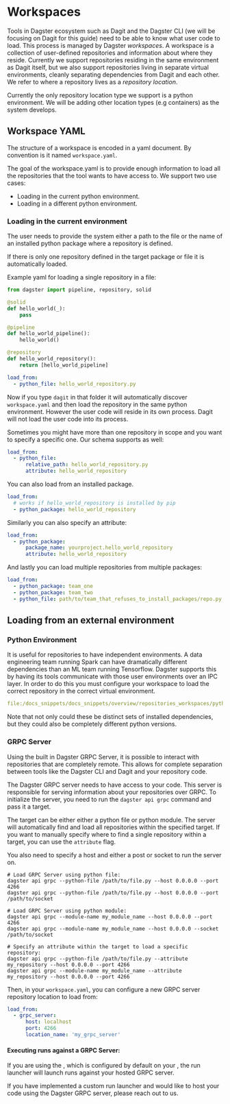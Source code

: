 
<DynamicMetaTags title="Workspaces | Dagster" />

# Workspaces

Tools in Dagster ecosystem such as Dagit and the Dagster CLI (we will be focusing on Dagit for this guide)
need to be able to know what user code to load. This process is managed by Dagster _workspaces_. A workspace
is a collection of user-defined repositories and information about where they reside. Currently we
support repositories residing in the same environment as Dagit itself, but we also support repositories
living in separate virtual environments, cleanly separating dependencies from Dagit and each other.
We refer to where a repository lives as a _repository location_.

Currently the only repository location type we support is a python environment. We will be adding
other location types (e.g containers) as the system develops.

## Workspace YAML

The structure of a workspace is encoded in a yaml document. By convention is it named `workspace.yaml`.

The goal of the workspace.yaml is to provide enough information to load all the repositories that the tool
wants to have access to. We support two use cases:

- Loading in the current python environment.
- Loading in a different python environment.

### Loading in the current environment

The user needs to provide the system either a path to the file or the name of an installed python
package where a repository is defined.

If there is only one repository defined in the target package or file it is automatically loaded.

Example yaml for loading a single repository in a file:

```python caption=hello_world_repository.py
from dagster import pipeline, repository, solid

@solid
def hello_world(_):
    pass

@pipeline
def hello_world_pipeline():
    hello_world()

@repository
def hello_world_repository():
    return [hello_world_pipeline]
```

```yaml caption=workspace.yaml
load_from:
  - python_file: hello_world_repository.py
```

Now if you type `dagit` in that folder it will automatically discover `workspace.yaml` and then
load the repository in the same python environment. However the user code will reside in its own process.
Dagit will not load the user code into its process.

Sometimes you might have more than one repository in scope and you want to specify a specific
one. Our schema supports as well:

```yaml caption=workspace.yaml
load_from:
  - python_file:
      relative_path: hello_world_repository.py
      attribute: hello_world_repository
```

You can also load from an installed package.

```yaml caption=workspace.yaml
load_from:
  # works if hello_world_repository is installed by pip
  - python_package: hello_world_repository
```

Similarly you can also specify an attribute:

```yaml caption=workspace.yaml
load_from:
  - python_package:
      package_name: yourproject.hello_world_repository
      attribute: hello_world_repository
```

And lastly you can load multiple repositories from multiple packages:

```yaml caption=workspace.yaml
load_from:
  - python_package: team_one
  - python_package: team_two
  - python_file: path/to/team_that_refuses_to_install_packages/repo.py
```

## Loading from an external environment

### Python Environment

It is useful for repositories to have independent environments. A data engineering
team running Spark can have dramatically different dependencies than an ML team
running Tensorflow. Dagster supports this by having its tools communicate with
those user environments over an IPC layer. In order to do this you must configure
your workspace to load the correct repository in the correct virtual environment.

```yaml literalinclude caption=workspace.yaml
file:/docs_snippets/docs_snippets/overview/repositories_workspaces/python_environment_example.yaml
```

Note that not only could these be distinct sets of installed dependencies, but they
could also be completely different python versions.

### GRPC Server

Using the built in Dagster GRPC Server, it is possible to interact with repositories that are
completely remote. This allows for complete separation between tools like the Dagster CLI and Dagit
and your repository code.

The Dagster GRPC server needs to have access to your code. This server is responsible for serving
information about your repositories over GRPC. To initialize the server, you need to run
the `dagster api grpc` command and pass it a target.

The target can be either either a python file or python module. The server will automatically find
and load all repositories within the specified target. If you want to manually specify where to find
a single repository within a target, you can use the `attribute` flag.

You also need to specify a host and either a post or socket to run the server on.

```
# Load GRPC Server using python file:
dagster api grpc --python-file /path/to/file.py --host 0.0.0.0 --port 4266
dagster api grpc --python-file /path/to/file.py --host 0.0.0.0 --port /path/to/socket

# Load GRPC Server using python module:
dagster api grpc --module-name my_module_name --host 0.0.0.0 --port 4266
dagster api grpc --module-name my_module_name --host 0.0.0.0 --socket /path/to/socket

# Specify an attribute within the target to load a specific repository:
dagster api grpc --python-file /path/to/file.py --attribute my_repository --host 0.0.0.0 --port 4266
dagster api grpc --module-name my_module_name --attribute my_repository --host 0.0.0.0 --port 4266
```

Then, in your `workspace.yaml`, you can configure a new GRPC server repository location to load from:

```yaml caption=workspace.yaml
load_from:
  - grpc_server:
      host: localhost
      port: 4266
      location_name: 'my_grpc_server'
```

#### Executing runs against a GRPC Server:

If you are using the <PyObject module="dagster.core.launcher" object="DefaultRunLauncher"/>, which is configured by
default on your <PyObject module="dagster.core.instance" object="DagsterInstance"/>, the run launcher will launch
runs against your hosted GRPC server.

If you have implemented a custom run launcher and would like to host your code using the Dagster
GRPC server, please reach out to us.
